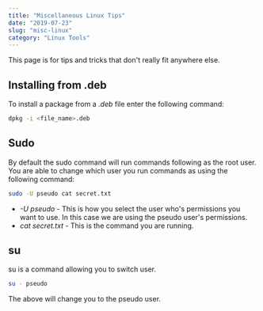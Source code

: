 ```yaml
---
title: "Miscellaneous Linux Tips"
date: "2019-07-23"
slug: "misc-linux"
category: "Linux Tools"
---
```

This page is for tips and tricks that don't really fit anywhere else.

## Installing from .deb
To install a package from a *.deb* file enter the following command:
```bash
dpkg -i <file_name>.deb
```

## Sudo
By default the sudo command will run commands following as the root user. You are able to change which user you run commands as using the following command:
```bash
sudo -U pseudo cat secret.txt
```
* *-U pseudo* - This is how you select the user who's permissions you want to use. In this case we are using the pseudo user's permissions.
* *cat secret.txt* - This is the command you are running.


## su
su is a command allowing you to switch user.

```bash
su - pseudo
```
The above will change you to the pseudo user.